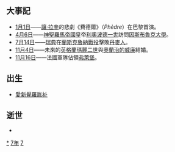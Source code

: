 {{yearTOC|1677|清'''[[康熙_(年号)|康熙]]十六年'''；郑经'''[[永曆_(南明)|永曆]]三十一年'''；楊起隆'''[[廣德_(楊起隆)|廣德]]五年'''；吴三桂'''周四年'''；越南后黎朝'''[[永治_(越南)|永治]]二年'''，莫朝'''[[顺德_(莫朝)|顺德]]四十年'''；日本'''[[延寶|延寶]]五年'''}}

==大事記==
* [[1月1日|1月1日]]——[[讓·拉辛|讓·拉辛]]的悲劇《費德爾》（''Phèdre''）在巴黎首演。
* [[4月6日|4月6日]]——[[神聖羅馬帝國|神聖羅馬帝國]]皇帝[[利奧波德一世_(神聖羅馬帝國)|利奧波德一世]]訪問[[因斯布魯克大學|因斯布魯克大學]]。
* [[7月14日|7月14日]]——[[瑞典|瑞典]]在[[蘭斯克魯納戰役|蘭斯克魯納戰役]]擊敗[[丹麥人|丹麥人]]。
* [[11月4日|11月4日]]——未來的[[瑪麗二世_(英格蘭)|英格蘭瑪麗二世]]與[[威廉三世_(奧蘭治)|奧蘭治的威廉]]結婚。
* [[11月16日|11月16日]]——法國軍隊佔領[[弗萊堡|弗萊堡]]。

==出生==
*[[愛新覺羅胤祉|愛新覺羅胤祉]]

== 逝世 ==
{{Wikisource year mention}}
*

[[Category:1677年|*]]
[[Category:1670年代|7年]]
[[Category:17世纪各年|7]]